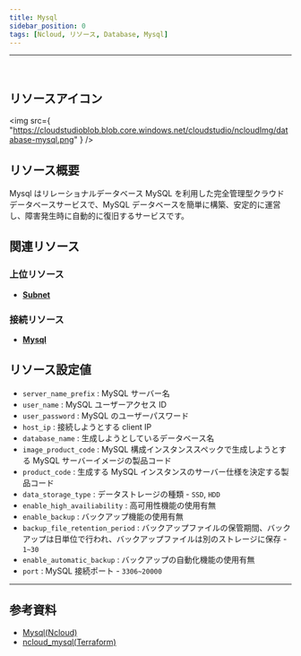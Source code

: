 ```yaml
---
title: Mysql
sidebar_position: 0
tags: [Ncloud, リソース, Database, Mysql]
---
```


<hr />
<br />

## リソースアイコン

<img
    src={
        "https://cloudstudioblob.blob.core.windows.net/cloudstudio/ncloudImg/database-mysql.png"
    }
/>

## リソース概要

Mysql はリレーショナルデータベース MySQL を利用した完全管理型クラウドデータベースサービスで、MySQL データベースを簡単に構築、安定的に運営し、障害発生時に自動的に復旧するサービスです。

## 関連リソース

### 上位リソース

-   [**Subnet**](https://docs.cstudio.app/ja/docs/resource/ncloud/Networking/Subnet)

### 接続リソース

-   [**Mysql**](https://docs.cstudio.app/ja/docs/resource/ncloud/Database/Mysql)

## リソース設定値

-   `server_name_prefix` : MySQL サーバー名
-   `user_name` : MySQL ユーザーアクセス ID
-   `user_password` : MySQL のユーザーパスワード
-   `host_ip` : 接続しようとする client IP
-   `database_name` : 生成しようとしているデータベース名
-   `image_product_code` : MySQL 構成インスタンススペックで生成しようとする MySQL サーバーイメージの製品コード
-   `product_code` : 生成する MySQL インスタンスのサーバー仕様を決定する製品コード
-   `data_storage_type` : データストレージの種類 - `SSD`, `HDD`
-   `enable_high_availiability` : 高可用性機能の使用有無
-   `enable_backup` : バックアップ機能の使用有無
-   `backup_file_retention_period` : バックアップファイルの保管期間、バックアップは日単位で行われ、バックアップファイルは別のストレージに保存 - `1~30`
-   `enable_automatic_backup` : バックアップの自動化機能の使用有無
-   `port` : MySQL 接続ポート - `3306~20000`

---

## 参考資料

-   [Mysql(Ncloud)](https://www.ncloud.com/product/database/cloudDbMysql)
-   [ncloud_mysql(Terraform)](https://registry.terraform.io/providers/NaverCloudPlatform/ncloud/latest/docs/resources/mysql)
